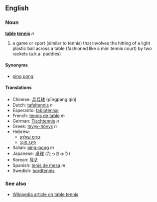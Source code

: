 ==English==
===Noun===
'''[[table]] [[tennis]]''' ''n''

#a game or sport (similar to tennis) that involves the hitting of a light plastic ball across a table (fashioned like a mini tennis court) by two rackets (a.k.a. paddles)

====Synonyms====
*[[ping pong]]

====Translations====
*Chinese: [[乒乓球]] (pīngpang qiú)
*Dutch: [[tafeltennis]] ''n''
*Esperanto: [[tabloteniso]]
*French: [[tennis de table]] ''m''
*German: [[Tischtennis]] ''n''
*Greek: [[πινγκ-πόνγκ]] ''n''
*Hebrew:
**[[טניס שולחן|טֶנִיס שׁוּלְחָן]]
**[[פינג פונג|פִּינְג פּוֹנְג]]
*Italian: [[ping-pong]] ''m''
*Japanese: [[卓球]] (たっきゅう)
*Korean: [[탁구]]
*Spanish: [[tenis de mesa]] ''m''
*Swedish: [[bordtennis]]

===See also===
*[[w:Table tennis|Wikipedia article on table tennis]]